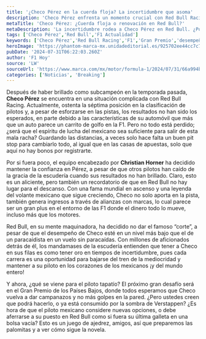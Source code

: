 ```yaml
---
title: '¿Checo Pérez en la cuerda floja? La incertidumbre que asoma'
description: 'Checo Pérez enfrenta un momento crucial con Red Bull Racing. Con un desempeño inesperado, la presión aumenta. ¿Podrá revertir la situación o es hora de un cambio?'
metaTitle: 'Checo Pérez: ¿Cuerda floja o renovación en Red Bull?'
metaDescription: 'La incertidumbre rodea a Checo Pérez en Red Bull. ¿Podrá revertir su situación o es tiempo de nuevas oportunidades? Descúbrelo aquí.'
tags: ['Checo Pérez','Red Bull','F1 Actualidad']
keywords: ['Checo Pérez','Red Bull Racing','F1','Gran Premio','desempeño piloto']
heroImage: 'https://phantom-marca-mx.unidadeditorial.es/925702ee44cc7c7dedb9a67d7f6ec87e/resize/600/mx/assets/multimedia/imagenes/2024/07/31/17223900144226.jpg'
pubDate: '2024-07-31T06:22:03.260Z'
author: 'F1 Hoy'
source: 'LW'
sourceUrl: 'https://www.marca.com/mx/motor/formula-1/2024/07/31/66a994b146163f29248b4574.html'
categories: ['Noticias', 'Breaking']
---
```

Después de haber brillado como subcampeón en la temporada pasada, **Checo Pérez** se encuentra en una situación complicada con Red Bull Racing. Actualmente, ostenta la séptima posición en la clasificación de pilotos y, a pesar de esforzarse en las pistas, los resultados no han sido los esperados, en parte debido a las características de su automóvil que más que un auto parece un carrito de golfo en la F1. Pero no todo está perdido; ¿será que el espíritu de lucha del mexicano sea suficiente para salir de esta mala racha? Guardando las distancias, a veces solo hace falta un buen pit stop para cambiarlo todo, al igual que en las casas de apuestas, solo que aquí no hay bonos por registrarte.

Por si fuera poco, el equipo encabezado por **Christian Horner** ha decidido mantener la confianza en Pérez, a pesar de que otros pilotos han caído de la gracia de la escudería cuando sus resultados no han brillado. Claro, esto es un aliciente, pero también un recordatorio de que en Red Bull no hay lugar para el descanso. Con una fama mundial en ascenso y una leyenda del volante mexicano que sigue creciendo, Checo no solo aporta en la pista, también genera ingresos a través de alianzas con marcas, lo cual parece ser un gran plus en el entorno de las F1 donde el dinero todo lo mueve, incluso más que los motores.

Red Bull, en su mente maquinadora, ha decidido no dar el famoso “corte”, a pesar de que el desempeño de Checo esté en un nivel más bajo que el de un paracaidista en un vuelo sin paracaídas. Con millones de aficionados detrás de él, los mandamases de la escudería entienden que tener a Checo en sus filas es como tener oro en tiempos de incertidumbre, pues cada carrera es una oportunidad para bajarse del tren de la mediocridad y mantener a su piloto en los corazones de los mexicanos ¡y del mundo entero! 

Y ahora, ¿qué se viene para el piloto tapatío? El próximo gran desafío será en el Gran Premio de los Países Bajos, donde todos esperamos que Checo vuelva a dar campanazos y no más golpes en la pared. ¿Pero ustedes creen que podrá hacerlo, o ya está consumido por la sombra de Verstappen? ¿Es hora de que el piloto mexicano considere nuevas opciones, o debe aferrarse a su puesto en Red Bull como si fuera su última galleta en una bolsa vacía? Esto es un juego de ajedrez, amigos, así que preparemos las palomitas y a ver cómo sigue la novela.


